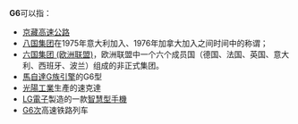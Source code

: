 {{DisambigNav|G|6}}
'''G6'''可以指：
*[[京藏高速公路|京藏高速公路]]
*[[八国集团|八国集团]]在1975年意大利加入、1976年加拿大加入之间时间中的称谓；
*[[六国集团_(欧洲联盟)|六国集团 (欧洲联盟)]]，欧洲联盟中一个六个成员国（德国、法国、英国、意大利、西班牙、波兰）组成的非正式集团。
*[[馬自達G族引擎|馬自達G族引擎]]的G6型
*[[光陽工業|光陽工業]]生產的速克達
*[[LG電子|LG電子]]製造的一款[[LG_G6|智慧型手機]]
*[[京沪高速动车组列车|G6次]]高速铁路列车
{{disambig}}